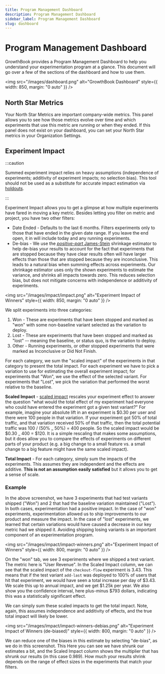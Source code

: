 ```yaml
---
title: Program Management Dashboard
description: Program Management Dashboard
sidebar_label: Program Management Dashboard
slug: dashboard
---
```


# Program Management Dashboard

GrowthBook provides a Program Management Dashboard to help you understand your experimentation program at a glance. This document will go over a few of the sections of the dashboard and how to use them.

<img
  src="/images/dashboard.png"
  alt="GrowthBook Dashboard"
  style={{ width: 850, margin: "0 auto" }}
/>

## North Star Metrics

Your North Star Metrics are important company-wide metrics. This panel allows you to see how those metrics evolve over time and which experiments that use this metric are running or when they ended. If this panel does not exist on your dashboard, you can set your North Star metrics in your Organization Settings.

## Experiment Impact

:::caution

Summed experiment impact relies on heavy assumptions (independence of experiments; additivity of experiment impacts; no selection bias). This tool should not be used as a substitute for accurate impact estimation via [holdouts](kb/experiments/holdouts).

:::

Experiment Impact allows you to get a glimpse at how multiple experiments have fared in moving a key metric. Besides letting you filter on metric and project, you have two other filters:

- Date Ended - Defaults to the last 6 months. Filters experiments only to those that have ended in the given date range. If you leave the end open, it in will include today and any running experiments.
- De-bias - We use the [_positive-part_ James-Stein](https://en.wikipedia.org/wiki/James%E2%80%93Stein_estimator#Improvements) shrinkage estimator to help de-bias your results to account for the fact that experiments that are stopped because they have clear results often will have larger effects than those that are stopped because they are inconclusive. This leads to a natural bias when summing effects across experiments. Our shrinkage estimator uses only the shown experiments to estimate the variance, and shrinks all impacts towards zero. This reduces selection bias, but does not mitigate concerns with independence or additivity of experiments.

<img
  src="/images/impact/impact.png"
  alt="Experiment Impact of Winners"
  style={{ width: 850, margin: "0 auto" }}
/>

We split experiments into three categories:

1. Won - These are experiments that have been stopped and marked as "won" with some non-baseline variant selected as the variation to deploy.
2. Lost - These are experiments that have been stopped and marked as "lost" -- meaning the baseline, or status quo, is the variation to deploy.
3. Other - Running experiments, or other stopped experiments that were marked as Inconclusive or Did Not Finish.

For each category, we sum the "scaled impact" of the experiments in that category to present the total impact. For each experiment we have to pick a variation to use for estimating the overall experiment impact; for experiments that "Won", we use the effect of the selected variant. For experiments that "Lost", we pick the variation that performed the worst relative to the baseline.

**Scaled Impact** - [scaled impact](app/experiment-results#difference-types) rescales your experiment effect to answer the question "what would the total effect of my experiment had everyone who could have entered the experiment got a given test variant?" For example, imagine your absolute lift in an experiment is \$0.30 per user and there were 100 people in that variation. If your experiment got 50\% of total traffic, and that variation received 50\% of that traffic, then the total potential traffic was 100 / (50\% _ 50\%) = 400 people. So the scaled impact would be \$0.30 _ 400 = \$120. It is a simple rescaling that makes some assumptions, but it does allow you to compare the effects of experiments on different parts of your product (e.g. a big change to a small feature vs. a small change to a big feature might have the same scaled impact).

**Total Impact** - For each category, simply sum the impacts of the experiments. This assumes they are independent and the effects are additive. **This is not an assumption easily satisfied** but it allows you to get a sense of scale.

### Example

In the above screenshot, we have 3 experiments that had test variants shipped ("Won") and 2 that had the baseline variation maintained ("Lost"). In both cases, experimentation had a positive impact. In the case of "won" experiments, experimentation allowed us to ship improvements to our product and measure the impact. In the case of "lost" experiments, we learned that certain variations would have caused a decrease in our key metric had we shipped it. Avoiding shipping losing variants is an important component of an experimentation program.

<img
  src="/images/impact/impact-winners.png"
  alt="Experiment Impact of Winners"
  style={{ width: 800, margin: "0 auto" }}
/>

On the "won" tab, we see 3 experiments where we shipped a test variant. The metric here is "User Revenue". In the Scaled Impact column, we can see that the scaled impact of the `checkout-flow` experiment is 3.43. This means that if the test variant `add-last` was deployed to 100% of users that hit that experiment, we would have seen a total increase per day of \$3.43. We scale this up to annual impact, and we get \$1.25k per year. We also show you the confidence interval, here plus-minus $793 dollars, indicating this was a statistically significant effect.

We can simply sum these scaled impacts to get the total impact. Note, again, this assumes independence and additivity of effects, and the true total impact will likely be lower.

<img
  src="/images/impact/impact-winners-debias.png"
  alt="Experiment Impact of Winners (de-biased)"
  style={{ width: 800, margin: "0 auto" }}
/>

We can reduce one of the biases in this estimate by selecting "de-bias", as we do in this screenshot. This Here you can see we have shrunk our estimates a bit, and the Scaled Impact column shows the multiplier that has shrunk our results (in this case 0.989). How much your results shrink depends on the range of effect sizes in the experiments that match your filters.
